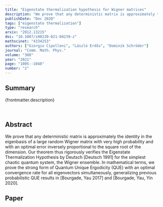 ```yaml
---
title: "Eigenstate thermalization hypothesis for Wigner matrices"
description: "We prove that any deterministic matrix is approximately the identity in the eigenbasis of a large random Wigner matrix with very high probability and with an optimal error inversely proportional to the square root of the dimension, rigorously verifying the Eigenstate Thermalization Hypothesis."
publishDate: "Dec 2020"
tags: ["eigenstate thermalization"]
type: "research"
arxiv: "2012.13215"
doi: "10.1007/s00220-021-04239-z"
mathscinet: "4334253"
authors: ["Giorgio Cipolloni", "László Erdős", "Dominik Schröder"]
journal: "Comm. Math. Phys."
volume: "388"
year: "2021"
page: "1005--1048"
number: "2"
---
```


## Summary

{frontmatter.description}

<br />

## Abstract

We prove that any deterministic matrix is approximately the identity in the eigenbasis of a large random Wigner matrix with very high probability and with an optimal error inversely proportional to the square root of the dimension. Our theorem thus rigorously verifies the Eigenstate Thermalization Hypothesis by Deutsch [Deutsch 1991] for the simplest chaotic quantum system, the Wigner ensemble. In mathematical terms, we prove the strong form of Quantum Unique Ergodicity (QUE) with an optimal convergence rate for all eigenvectors simultaneously, generalizing previous probabilistic QUE results in [Bourgade, Yau 2017] and [Bourgade, Yau, Yin 2020].

## Paper
